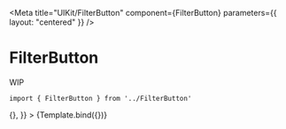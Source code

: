 
<Meta
    title="UIKit/FilterButton"
    component={FilterButton}
    parameters={{
        layout: "centered"
    }}
/>


# FilterButton

WIP

```
import { FilterButton } from '../FilterButton'
```

<Canvas>
    <Story
        name="FilterButton"
        args={{
            onClick: () => {},
        }}
    >
        {Template.bind({})}
    </Story>
</Canvas>
